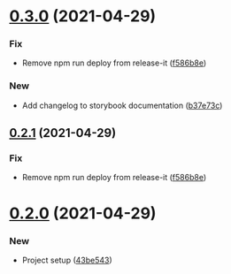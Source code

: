 # [0.3.0](https://gitlab.com/pomodoro-ch/styleguide/compare/0.2.0...0.3.0) (2021-04-29)


### Fix

* Remove npm run deploy from release-it ([f586b8e](https://gitlab.com/pomodoro-ch/styleguide/commit/f586b8e6031bbf62977b3d5f5eddd5036acb4fce))

### New

* Add changelog to storybook documentation ([b37e73c](https://gitlab.com/pomodoro-ch/styleguide/commit/b37e73cd110fa0f296f25045cacb2e7759bad218))


## [0.2.1](https://gitlab.com/pomodoro-ch/styleguide/compare/0.2.0...0.2.1) (2021-04-29)


### Fix

* Remove npm run deploy from release-it ([f586b8e](https://gitlab.com/pomodoro-ch/styleguide/commit/f586b8e6031bbf62977b3d5f5eddd5036acb4fce))



# [0.2.0](https://gitlab.com/pomodoro-ch/styleguide/compare/0.2.0...0.2.1) (2021-04-29)


### New

* Project setup ([43be543](https://gitlab.com/pomodoro-ch/styleguide/commit/43be543cf7b6a00fc13ce8d278cfa5b18a729254))

<Meta title="Documentation/Changelog" />
